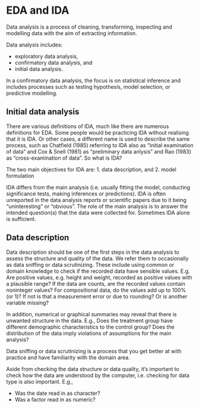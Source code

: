 # EDA and IDA


Data analysis is a process of cleaning, transforming,
inspecting and modelling data with the aim of extracting
information.


Data analysis includes:

* exploratory data analysis,
* confirmatory data analysis, and
* initial data analysis.

In a confirmatory data analysis, the focus is on statistical inference
and includes processes such as testing hypothesis, model
selection, or predictive modelling.

## Initial data analysis

There are various definitions of IDA, much like there are
numerous definitions for EDA. Some people would be practicing IDA without realising that it is
IDA. Or other cases, a different name is used to describe the same
process, such as Chatfield (1985) referring to IDA also as "initial
examination of data" and Cox & Snell (1981) as "preliminary data
anlysis" and Rao (1983) as "cross-examination of data". So what is IDA?

The two main objectives for IDA are:
1. data description, and
2. model formulation

IDA differs from the main analysis (i.e. usually fitting the
model, conducting significance tests, making inferences or
predictions).
IDA is often unreported in the data analysis reports or
scientific papers due to it being "uninteresting" or "obvious".
The role of the main analysis is to answer the intended
question(s) that the data were collected for.
Sometimes IDA alone is sufficient.

## Data description


Data description should be one of the first steps in the data
analysis to assess the structure and quality of the data. We refer them to occasionally as data sniffing or data scrutinizing. These include using common or domain knowledge to check if the recorded data have sensible values. E.g. Are positive values, e.g. height and weight, recorded as
positive values with a plausible range? If the data are counts, are the recorded values contain noninteger values? For compositional data, do the values add up to 100% (or 1)? If not is that a measurement error or due to rounding? Or is another variable missing?


In addition, numerical or graphical summaries may reveal that
there is unwanted structure in the data. E.g., Does the treatment group have different demographic characteristics to the control group? Does the distribution of the data imply violations of assumptions for the main analysis?

Data sniffing or data scrutinizing is a process that you get better
at with practice and have familiarity with the domain area.

Aside from checking the data structure or data quality, it's
important to check how the data are understood by the
computer, i.e. checking for data type is also important. E.g.,

* Was the date read in as character?
* Was a factor read in as numeric?
